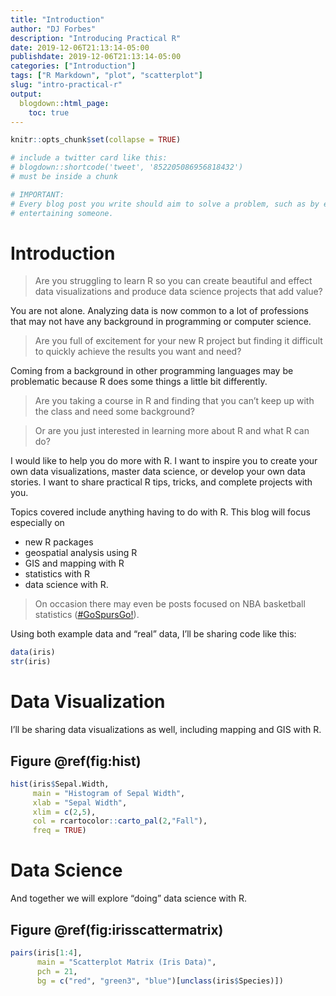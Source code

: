 ```yaml
---
title: "Introduction"
author: "DJ Forbes"
description: "Introducing Practical R"
date: 2019-12-06T21:13:14-05:00
publishdate: 2019-12-06T21:13:14-05:00
categories: ["Introduction"]
tags: ["R Markdown", "plot", "scatterplot"]
slug: "intro-practical-r"
output:
  blogdown::html_page:
    toc: true
---
```


```r
knitr::opts_chunk$set(collapse = TRUE)

# include a twitter card like this:
# blogdown::shortcode('tweet', '852205086956818432')
# must be inside a chunk

# IMPORTANT:
# Every blog post you write should aim to solve a problem, such as by educating, informing, or 
# entertaining someone.

```

# Introduction

> Are you struggling to learn R so you can create beautiful and effect data visualizations and produce data science projects that add value?  

You are not alone.  Analyzing data is now common to a lot of professions that may not have any background in programming or computer science.  

> Are you full of excitement for your new R project but finding it difficult to quickly achieve the results you want and need?

Coming from a background in other programming languages may be problematic because R does some things a little bit differently.  

> Are you taking a course in R and finding that you can't keep up with the class and need some background?

> Or are you just interested in learning more about R and what R can do?

I would like to help you do more with R.  I want to inspire you to create your own data visualizations, master data science, or develop your own data stories.  I want to share practical R tips, tricks, and complete projects with you.  

Topics covered include anything having to do with R.  This blog will focus especially on 

* new R packages
* geospatial analysis using R
* GIS and mapping with R
* statistics with R
* data science with R. 

> On occasion there may even be posts focused on NBA basketball statistics ([#GoSpursGo!](https://www.nba.com/spurs/){target="_blank"}).

Using both example data and "real" data, I’ll be sharing code like this:

```r
data(iris)
str(iris)

```

# Data Visualization

I’ll be sharing data visualizations as well, including mapping and GIS with R.  

## Figure \@ref(fig:hist)

```r
hist(iris$Sepal.Width, 
     main = "Histogram of Sepal Width", 
     xlab = "Sepal Width", 
     xlim = c(2,5), 
     col = rcartocolor::carto_pal(2,"Fall"),
     freq = TRUE)
```

# Data Science

And together we will explore "doing" data science with R.

## Figure \@ref(fig:irisscattermatrix)  

```r
pairs(iris[1:4], 
      main = "Scatterplot Matrix (Iris Data)", 
      pch = 21, 
      bg = c("red", "green3", "blue")[unclass(iris$Species)])

```

